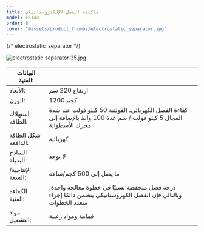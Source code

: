 ```yaml
---
title: ماكينة الفصل الإلكتروستاتيكي
model: ES143
order: 8
cover: "@assets/product_thumbs/electrostatic_separator.jpg"
---
```


{/* electrostatic_separator */}


<ProductTabs />

![electrostatic separator 35.jpg](@assets/article_images/electrostatic_separator/electrostatic-separator-35.jpg)

| البيانات الفنية:    |                                                                                                                      |
| ------------------- | -------------------------------------------------------------------------------------------------------------------- |
| الأبعاد:            | ارتفاع 220 سم                                                                                                        |
| الوزن:              | 1200 كجم                                                                                                             |
| استهلاك الطاقة:     | كفاءة الفصل الكهربائي، الفولتية 50 كيلو فولت عند شدة المجال 5 كيلو فولت / سم عدة 100 واط بالإضافة إلى محرك الأسطوانة |
| شكل الطاقة الدافعة: | كهربائية                                                                                                             |
| النماذج البديلة:    | لا يوجد                                                                                                              |
| الإنتاجية/السعة:    | ما يصل إلى 500 كجم/ساعة                                                                                              |
| الكفاءة الفنية:     | درجة فصل منخفضة نسبيًا في خطوة معالجة واحدة، وبالتالي فإن الفصل الكهروستاتيكي يتضمن دائمًا إجراء متعدد الخطوات       |
| مواد التشغيل:       | قمامة ومواد زغبية                                                                                                    |
